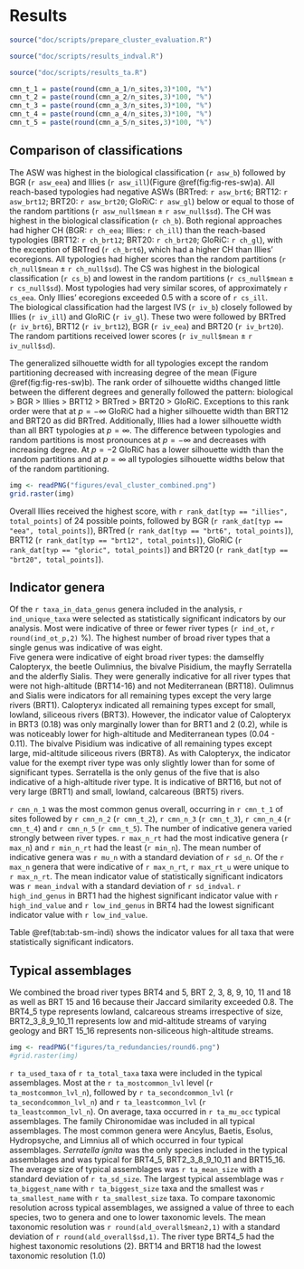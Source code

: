 # Results 

```r
source("doc/scripts/prepare_cluster_evaluation.R")
```

```r
source("doc/scripts/results_indval.R")
```

```r
source("doc/scripts/results_ta.R")
```

```r
cmn_t_1 = paste(round(cmn_a_1/n_sites,3)*100, "%")
cmn_t_2 = paste(round(cmn_a_2/n_sites,3)*100, "%")
cmn_t_3 = paste(round(cmn_a_3/n_sites,3)*100, "%")
cmn_t_4 = paste(round(cmn_a_4/n_sites,3)*100, "%")
cmn_t_5 = paste(round(cmn_a_5/n_sites,3)*100, "%")
```



## Comparison of classifications 
<!-- ASW -->
The ASW was highest in the biological classification (`r asw_b`) followed by BGR (`r asw_eea`) and Illies (`r asw_ill`)(Figure \@ref(fig:fig-res-sw)a). 
All reach-based typologies had negative ASWs (BRTred: `r asw_brt6`; BRT12: `r asw_brt12`; BRT20: `r asw_brt20`; GloRiC: `r asw_gl`) below or equal to those of the random partitions (`r asw_null$mean` $\pm$ `r asw_null$sd`).
<!-- CH -->
The CH was highest in the biological classification (`r ch_b`).
Both regional approaches had higher CH (BGR: `r ch_eea`; Illies: `r ch_ill`) than the reach-based typologies (BRT12: `r ch_brt12`; BRT20: `r ch_brt20`; GloRiC: `r ch_gl`), with the exception of BRTred (`r ch_brt6`), which had a higher CH than Illies' ecoregions.
All typologies had higher scores than the random partitions (`r ch_null$mean` $\pm$ `r ch_null$sd`).
<!-- classification strength --> 
The CS was highest in the biological classification (`r cs_b`) and lowest in the random partitions (`r cs_null$mean` $\pm$ `r cs_null$sd`).
Most typologies had very similar scores, of approximately `r cs_eea`.
Only Illies' ecoregions exceeded 0.5 with a score of `r cs_ill`.         
<!-- IndVal Scores -->
The biological classification had the largest IVS (`r iv_b`) closely followed by Illies (`r iv_ill`) and GloRiC (`r iv_gl`).
These two were followed by BRTred (`r iv_brt6`), BRT12 (`r iv_brt12`), BGR (`r iv_eea`) and BRT20 (`r iv_brt20`). 
The random partitions received lower scores (`r iv_null$mean` $\pm$ `r iv_null$sd`).

The generalized silhouette width for all typologies except the random partitioning decreased with increasing degree of the mean (Figure \@ref(fig:fig-res-sw)b). 
The rank order of silhouette widths changed little between the different degrees and generally followed the pattern: biological > BGR > Illies > BRT12 > BRTred > BRT20 > GloRiC. 
Exceptions to this rank order were that at $p=-\infty$ GloRiC had a higher silhouette width than BRT12 and BRT20 as did BRTred.
Additionally, Illies had a lower silhouette width than all BRT typologies at $p=\infty$. 
The difference between typologies and random partitions is most pronounces at $p=-\infty$ and decreases with increasing degree. 
At $p = -2$ GloRiC has a lower silhouette width than the random partitions and at $p = \infty$ all typologies silhouette widths below that of the random partitioning. 

```r
img <- readPNG("figures/eval_cluster_combined.png")
grid.raster(img)
```

Overall Illies received the highest score, with `r rank_dat[typ == "illies", total_points]` of 24 possible points, followed by BGR (`r rank_dat[typ == "eea", total_points]`), BRTred (`r rank_dat[typ == "brt6", total_points]`), BRT12 (`r rank_dat[typ == "brt12", total_points]`), GloRiC (`r rank_dat[typ == "gloric", total_points]`) and BRT20 (`r rank_dat[typ == "brt20", total_points]`). 

## Indicator genera

Of the `r taxa_in_data_genus` genera included in the analysis, `r ind_unique_taxa` were selected as statistically significant indicators by our analysis. 
Most were indicative of three or fewer river types (`r ind_ot`, `r round(ind_ot_p,2)` %).
The highest number of broad river types that a single genus was indicative of was eight.  
Five genera were indicative of eight broad river types: the damselfly Calopteryx,  the beetle Oulimnius, the bivalve Pisidium, the mayfly Serratella and the alderfly Sialis.
They were generally indicative for all river types that were not high-altitude (BRT14-16) and not Mediterranean (BRT18). 
Oulimnus and Sialis were indicators for all remaining types except the very large rivers (BRT1). 
Calopteryx indicated all remaining types except for small, lowland, siliceous rivers (BRT3). 
However, the indicator value of Calopteryx in BRT3 (0.18) was only marginally lower than for BRT1 and 2 (0.2), while is was noticeably lower for high-altitude and Mediterranean types (0.04 - 0.11). 
The bivalve Pisidium was indicative of all remaining types except large, mid-altitude siliceous rivers (BRT8). 
As with Calopteryx, the indicator value for the exempt river type was only slightly lower than for some of significant types. 
Serratella is the only genus of the five that is also indicative of a high-altitude river type. 
It is indicative of BRT16, but not of very large (BRT1) and small, lowland, calcareous (BRT5) rivers. 

`r cmn_n_1` was the most common genus overall, occurring in `r cmn_t_1` of sites followed by `r cmn_n_2` (`r cmn_t_2`), `r cmn_n_3` (`r cmn_t_3`), `r cmn_n_4` (`r cmn_t_4`) and `r cmn_n_5` (`r cmn_t_5`).
The number of indicative genera varied strongly between river types.
`r max_n_rt` had the most indicative genera (`r max_n`) and `r min_n_rt` had the least (`r min_n`).
The mean number of indicative genera was `r mu_n` with a standard deviation of `r sd_n`.
Of the `r max_n` genera that were indicative of `r max_n_rt`, `r max_rt_u` were unique to `r max_n_rt`. 
The mean indicator value of statistically significant indicators was `r mean_indval` with a standard deviation of `r sd_indval`.
`r high_ind_genus` in BRT1 had the highest significant indicator value with `r high_ind_value` and `r low_ind_genus` in BRT4 had the lowest significant indicator value with `r low_ind_value`.

Table \@ref(tab:tab-sm-indi) shows the indicator values for all taxa that were statistically significant indicators.  

## Typical assemblages

We combined the broad river types BRT4 and 5, BRT 2, 3, 8, 9, 10, 11 and 18 as well as BRT 15 and 16 because their Jaccard similarity exceeded 0.8. 
The BRT4_5 type represents lowland, calcareous streams irrespective of size, BRT2_3_8_9_10_11 represents low and mid-altitude streams of varying geology and BRT 15_16 represents non-siliceous high-altitude streams. 

```r
img <- readPNG("figures/ta_redundancies/round6.png")
#grid.raster(img)
```


<!-- \@ref(fig:fig-final-ta-similarity) shows the Jaccard-similarity between the typical assemblages. -->
<!-- ADD Corrplot of remianing TAs -->
<!-- what were their similarities  -->

`r ta_used_taxa` of `r ta_total_taxa` taxa were included in the typical assemblages.
Most at the `r ta_mostcommon_lvl` level (`r ta_mostcommon_lvl_n`), followed by `r ta_secondcommon_lvl` (`r ta_secondcommon_lvl_n`) and `r ta_leastcommon_lvl` (`r ta_leastcommon_lvl_n`). 
On average, taxa occurred in `r ta_mu_occ` typical assemblages. 
The family Chironomidae was included in all typical assemblages.
The most common genera were Ancylus, Baetis, Esolus, Hydropsyche, and Limnius all of which occurred in four typical assemblages.
*Serratella ignita* was the only species included in the typical assemblages and was typical for BRT4_5, BRT2_3_8_9_10_11 and BRT15_16.
The average size of typical assemblages was `r ta_mean_size` with a standard deviation of `r ta_sd_size`.
The largest typical assemblage was `r ta_biggest_name` with `r ta_biggest_size` taxa and the smallest was `r ta_smallest_name` with `r ta_smallest_size` taxa. 
To compare taxonomic resolution across typical assemblages, we assigned a value of three to each species, two to genera and one to lower taxonomic levels. 
The mean taxonomic resolution was `r round(ald_overall$mean2,1)` with a standard deviation of `r round(ald_overall$sd,1)`.
The river type BRT4_5  had the highest taxonomic resolutions (2). 
BRT14 and BRT18 had the lowest taxonomic resolution (1.0)
<!-- Most taxa in the typical assemblages were common (i.e. B > 0.25).  -->
<!-- `r ta_through_a_total`  taxa (`r ta_through_a_perce`%) were added because of their high concentration. -->
<!-- These species were associated with `r ta_where_a$rt[1]` (`r ta_where_a$n[1]`), `r ta_where_a$rt[2]` (`r ta_where_a$n[2]`), `r ta_where_a$rt[3]` (`r ta_where_a$n[3]`) and `r ta_where_a$rt[4]` (`r ta_where_a$n[4]`). Overall, the typical assemblages were smaller than the indicator assemblages. -->

<!--## Traits of Indicator assemblages-->
<!-- 
The figure X shows the community weighted mean traits of the indicator assemblages. 
As traits were fuzzy-coded they express the tendency of the hypothetical average indicator species towards expressing a certain trait modality. 
For improve legibility, we will henceforth refer to the indicator and typical assemblages with the name of their associated river type. Hence, in the following BRT01 does not refer to a specific river type but rather the assemblages associated with it.    
-->
<!--  feeding  -->
<!--
Shredding was most pronounced in assemblages of high altitude river types, especially in BRT14 (0.43).
In these assemblages, filterers were rare or absent. 
The mid-altitude river types (BRT8-11,18) have higher proclivity towards shredders than lowland river types, however very large rivers (BRT1) have more shredders than other lowland types and also higher levels than some mid-altitude river types (BRT10,18). 
Parasitic feeding strategies were rare.
They were absent from six of thirteen assemblages and always at or below 0.05. (TODO SUCKS) 
These values are low because i) few species with parasitic feeding mode are included in the indicator assemblages and ii) several of the included genera only have a low proclivity towards parasitism, either because only few species within the genus are parasites or because it is only employed during certain life stages (e.g. in Unio and Sisyra).
The predation feeding strategy was most pronounced in small lowland rivers (BRT3:0.33, BRT5:0.35) and less so in larger or higher altitude rivers. 
The modality is more common in mid-altitude rivers with siliceous geology (BRT8,9) than in those those with calcareous or mixed geology BRT(10,11).
Herbivory was more strongly pronounced in mid- and high-altitude river types than in lowland river types. 
The highest value were observed for calcareous river types (BRT11: 0.4, BRT15: 0.43).
In high altitude rivers, noticeably less pronounced in siliceous river types (BRT14:0.22).
However, we did not observe this distinction between geologies in lowland rivers.
The prevalence of gathering was higher in lowland streams and lower in mid-and high altitude streams. 
In both groups, it's prevalence was very similar between river types. 
In low-altitude river types, prevalence varied between 0.26 (BRT5) and 0.3 (BRT4), with the exception of very large rivers (BRT1: 0.22).
In mid- and high-altitude river types, the values ranged between 0.12 (BRT16) and 0.17 (BRT9), with the exception of siliceous high-altitude rivers (BRT14:0.25). 
The value in siliceous high-altitude rivers is not caused by more gathering genera than in the other river types, but instead by a single genus (Leptophlebia) with a high (0.8) modality value.  
Filtering was most pronounced in very large rivers (BRT1). 
In other assemblages it played a minor role.
It exceeded 0.1 only in BRT10 and was absent from BRT15. 
-->
<!-- Breathing  -->
<!-- 
The breathing strategy was divided into three categories: gills, spiracles and tegument. 
In most assemblages (11 out of 13) teguments were the dominant breathing strategy. 
In the other two (BRT1 and BRT11), gills were most common.
In two (BRT10 and BRT18) of the eleven assemblages, in which teguments were the most common strategy, gills were almost tied (differences of 0.02 and 0.01 respectively). 
Generally teguments are more common in mid-altitude river types than in either high- or low-altitude rivers. 
The third strategy, spiracles, is the rarest modality on all but one river type (BRT3). 
It is most pronounced in low-land river types and absent from BRT14.  
-->

<!-- Voltinism  -->
<!-- 
In all assemblages univoltinism was more common than semi- or multivoltinism.
However, all stragies are pronounced to some degree in each river type. 
In assemblages of lowland rivers, mutlivoltism was more pronounced than semivoltinism, but the latter become more common in assemblages of mid- and high-altitude rivers. 
Semivoltinism was more common than mutlivoltinism in BRT14,16 and 18.  
-->
<!-- Locomotion  -->
<!-- 
Crawling was the most common type of locomotion in all assemblages. 
There is a clear connection between altitude and the prevealnce of this modality. 
It is lowest in low-land rivers (between 0.52 and 0.57), higher in mid-altitude rivers (between 0.61 and 0.63) and highest in high-altitude rivers (between 0.76 and 0.78).
This was not due to a very high scores in one other locomotion strategy but rather to high values in all others (approx. 0.2 each). 
The opposite pattern can be observed for swimming. 
Burrowing has similar levels throughout low- and mid-altitude rivers (0.10 to 0.16) and is lower in high-altitude rivers (0.05 to 0.07).
-->
<!-- Ovipostion  -->
<!-- 
In all indicator assemblages, aquatic oviposition was the most pronounced oviposition modality. 
Ovovivipary was most pronounced in very large rivers (0.32) and absent from mid- and high-altitude rivers, with the exception of calcareous mid-altitude streas (BRT10,11).
Terrerstrial ovipositon was uncommon in most assemblages and almost absent in BRT2,4 and 16 () 
It was most common in assemblages of siliceous high-altitude rivers (BRT14:0.13). 
-->
<!-- size  -->
<!-- 
The prevalence of large-bodied genera decreased with altitude. 
The low levels of the former modality in high-altitude river types (between 0.02 and 0.1) were compensated for with a higher prevalence of mid-sized genera. 
Small size was the dominant modality in all assemblages. 
It ranged from 0.47 (BRT2) and 0.67 (BRT11) and there was discernable pattern to its variation. 
-->
<!-- bodyform -->
<!-- 
In all assemblages the most pronounced modality for body form was cylindrical.
The trait modality's values all exceeded 0.5 and they were highest for mid-altitude streams.            
In lowland streams, the prevalence of flattened bodies decreased with decreasing river size while in mid-altitude streams the opposite pattern was observed. 
They 
Spherical was the least common modality. 
Values above 0.1 only occurred in large lowland rivers (BRT2 and 4). 
The modality was almost or fully absent from BRT8, 9, 14, 15 and 16. 
Streamlined bodies were most common in BRT3 where they this modality was more pronounced than the flattened body form.
-->
<!-- TRAITS TYPICAL ASSEMBLAGES
The community-weighted mean traits of typical assemblages differed noticeably from those of the indicator assemblages (#TODO LINK TO FIGURE).
<!---- FEEDING 

SHREDDING - NO PATTERN 
PARASITE - VERY RARE ONLY ONE TYPE (2)
HERBIVORY - LESS PRONOUNCED IN MID AND HIGH ALTITUDE 
PREDATION - between 0.1 and 0.21 no pattern 
Filter - ABSENT RT3, most common mid altitude
gather - 




As in the indicator assemblages, shredding was more pronounced in assemblages of smaller rivers and higher altitudes. 
It's highest values were in RT9 and RT15 (0.24 both) but it was not dominant in either. 
The lowest values were in RT1 (0.13), RT4_5 (0.11) and RT14 (0.12). 
The range of affinities towards this modality was small. 
The was same is true of predation.
It was highest in RT14 (0.31), where it was the dominant feeding strategy, and lowest in RT1 (0.13), RT8 (0.14) and RT10_11 (0.14).
No general patterns were observed. 
Parasitism was the rarest feeding strategy.
It was absent in seven of eleven assemblages and very rare in the other four (0.01 in RT8, 9, 14 and 15). 
It only occured in assemblages of mid- or high-altitude river types. 
The dominant feeding strategy in most assemblages was herbivory. 
It was most pronounced in assemblages of the mid-altitude river types RT8 (0.48), 9 (0.4) and 10_11 (0.4). 
It was rarest in the assemblages of the two high-altitude river types RT14 (0.12) and 15 (0.17). 
Gathering was present in all assemblages. 
It was least prevalent in the typical assemblages of the two siliceous river types, RT3 (0.12) and RT8 (0.14) and most common RT14 (0.29) and RT18 (0.3). 
Filtering is still the most pronounced modality in RT1 (0.31) and least common in RT9 (0.01). 

<!-- Breathing  
In all typical assemblages, breathing with gills or teguments were the common modes of breathing. 
Community mean weighted traits ranged between 0.3 and 0.6, with one high (0.73 for gills in RT1) and low (0.27 for teguments in RT1) exception.
Breathing through spiracles was the least common modality in all typical assemblages and absent in RT1 and RT14. 
It was most common in RT10_11 (0.21). 

<!-- Voltinism  
RT1 was the only river type in which univoltisim was not the dominant reproduction strategy. 
Instead, mutlivoltinism was most common (0.56). 
In all assemblages univoltinism ranged between 0.55 (RT14) and 0.73 (16).
Mutlivoltinism was least common in RT16 and relatively common (>0.3) in RT4_5, RT14, RT15 and RT18. 
Semivoltinism is the least common modality in all typical assemblages.
The maximal affinity toward this modality was found in RT16 (0.12). 
<!-- Locomotion 
Crawling was the dominant locomotion modality in all typical assemblages. 
Affinities ranged between 0.4 (RT1) and 0.67 (RT16). 
Swimming was most pronounced in RT1 (0.27) and ranged between 0.1 and 0.18 in all other typical assemblages. 
Sessil organisms were least common in RT9 (0.05) and most common in RT14 (0.22). 
For most assemblages the affinities ranged between 0.1 and 0.2. 
The affinity towards burrowing was also highest in RT14 (0.23) but lowest in RT15 (0.11). 
<!-- Ovipostion 
Terrestrial oviposition was missing from the typical assemblages. 
Aquatic oviposition was the dominant modality in all typical assemblages and ranged between 0.6 (RT1) and 0.98 (RT16). 
Ovovivipary was most common in RT1 (0.4), RT4_5 (0.23) and RT15 (0.18).
<!-- size  
In most assemblages, small or medium-sized organisms made up most of the typical assemblages. 
Together, these two modalities exceeded 0.8 in all assemblages except RT1. 
In most, small size was more common than medium size but the opposite was true in RT15 and they were equally common in RT3. 
In RT1, large organisms dominated the typical assemblage (0.52) and small organisms were rare (0.15).

<!-- bodyform 
Most taxa in the typical assemblages had a cylindrical body shape. 
The affinity towards this modality exceeded 0.5 in all typical assemblages, except RT1 (0.38), RT10_11 (0.47) and RT 18 (0.46) and was most pronounced in RT14 (0.86). 
It was the dominant modality in all typical assemblages, except RT1, which had a larger affinity towards flattend body shapes (0.44).
Flattend had the second highest affinity in all typical assemblages, except RT14. 
Streamlined bodies are more common than spherical ones in assemblages. 
The latter is rare in most types and absent from RT14 and RT15. 
-->